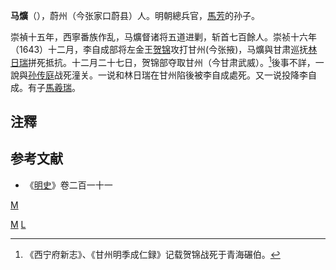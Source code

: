 '''马爌'''（{{bd|?||?|}}），蔚州（今张家口蔚县）人。明朝總兵官，[[馬芳|馬芳]]的孙子。

崇禎十五年，西寧番族作乱，马爌督诸将五道进剿，斩首七百餘人。崇祯十六年（1643）十二月，李自成部将左金王[[贺锦|贺锦]]攻打甘州(今张掖)，马爌與甘肃巡抚[[林日瑞|林日瑞]]拼死抵抗。十二月二十七日，贺锦部夺取甘州（今甘肃武威）。<ref>《西宁府新志》、《甘州明季成仁録》记载贺锦战死于青海碾伯。</ref>後事不詳，一說與[[孙传庭|孙传庭]]战死潼关。一说和林日瑞在甘州陷後被李自成處死。又一说投降李自成。有子[[馬羲瑞|馬羲瑞]]。

== 注釋 ==
{{reflist}}
==参考文献==
* 《[[明史|明史]]》卷二百一十一

[[category:明朝總兵官|M]]
[[Category:蔚縣人|M]]
[[Category:马姓|L]]